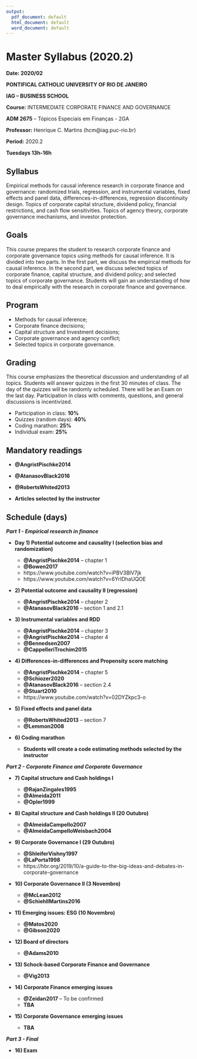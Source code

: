 ```yaml
---
output:
  pdf_document: default
  html_document: default
  word_document: default
---
```


# Master Syllabus (2020.2) 

**Date: 2020/02**



**PONTIFICAL CATHOLIC UNIVERSITY OF RIO DE JANEIRO**

**IAG – BUSINESS SCHOOL**

**Course:** INTERMEDIATE CORPORATE FINANCE AND GOVERNANCE

**ADM 2675** – Tópicos Especiais em Finanças - 2GA

**Professor:**	Henrique C. Martins	(hcm@iag.puc-rio.br)

**Period:** 2020.2

**Tuesdays 13h-16h**


## Syllabus 

Empirical methods for causal inference research in corporate finance and governance: randomized trials, regression, and instrumental variables, fixed effects and panel data, differences-in-differences, regression discontinuity design. Topics of corporate capital structure, dividend policy, financial restrictions, and cash flow sensitivities. Topics of agency theory, corporate governance mechanisms, and investor protection.

## Goals

This course prepares the student to research corporate finance and corporate governance topics using methods for causal inference. It is divided into two parts. In the first part, we discuss the empirical methods for causal inference. In the second part, we discuss selected topics of corporate finance, capital structure, and dividend policy; and selected topics of corporate governance. Students will gain an understanding of how to deal empirically with the research in corporate finance and governance.

## Program

-	Methods for causal inference;
-	Corporate finance decisions;
-	Capital structure and Investment decisions;
-	Corporate governance and agency conflict;
-	Selected topics in corporate governance.


 
## Grading

This course emphasizes the theoretical discussion and understanding of all topics. Students will answer quizzes in the first 30 minutes of class. The day of the quizzes will be randomly scheduled. There will be an Exam on the last day. Participation in class with comments, questions, and general discussions is incentivized.

- Participation in class:	**10%**
- Quizzes (random days):	**40%**
- Coding marathon:	**25%**
- Individual exam:	**25%**



## Mandatory readings 

- **@AngristPischke2014**

-	**@AtanasovBlack2016** 

-	**@RobertsWhited2013**

- **Articles selected by the instructor**


## Schedule (days) 

***Part 1 - Empirical research in finance***

- **Day 1)	Potential outcome and causality I (selection bias and randomization)**

  -	**@AngristPischke2014** – chapter 1
  -	**@Bowen2017** 
  -	https://www.youtube.com/watch?v=iPBV3BlV7jk
  -	https://www.youtube.com/watch?v=6YrIDhaUQOE

- **2)	Potential outcome and causality II (regression)**

  -	**@AngristPischke2014** – chapter 2
  -	**@AtanasovBlack2016** – section 1 and 2.1
  
- **3)	Instrumental variables and RDD**

  -	**@AngristPischke2014** – chapter 3
  - **@AngristPischke2014** – chapter 4
  -	**@Bennedsen2007**
  -	**@CappelleriTrochim2015**
  
- **4)	Differences-in-differences and Propensity score matching**

  - **@AngristPischke2014** – chapter 5
  -	**@Schiozer2020**
  -	**@AtanasovBlack2016** – section 2.4
  -	**@Stuart2010**
  -	https://www.youtube.com/watch?v=02DYZkpc3-o 

- **5)	Fixed effects and panel data**

  -	**@RobertsWhited2013** – section 7
  -	**@Lemmon2008**


- **6)	Coding marathon**

  - **Students will create a code estimating methods selected by the instructor**


***Part 2 - Corporate Finance and Corporate Governance***

- **7)	Capital structure and Cash holdings I**

  -	**@RajanZingales1995**
  - **@Almeida2011**
  -	**@Opler1999**


- **8)	Capital structure and Cash holdings II (20 Outubro)**

  -	**@AlmeidaCampello2007**
  -	**@AlmeidaCampelloWeisbach2004**

- **9)	Corporate Governance I (29 Outubro) **

  -	**@ShleiferVishny1997**
  -	**@LaPorta1998**
  -	https://hbr.org/2019/10/a-guide-to-the-big-ideas-and-debates-in-corporate-governance

- **10)	Corporate Governance II  (3 Novembro)**

  -	**@McLean2012**
  -	**@SchiehllMartins2016**

- **11)	Emerging issues: ESG (10 Novembro)**

  -	**@Matos2020**
  -	**@Gibson2020**

- **12)	Board of directors**

  -	**@Adams2010**

- **13)	Schock-based Corporate Finance and Governance**

  -	**@Vig2013**

- **14)	Corporate Finance emerging issues**

  -	**@Zeidan2017** – To be confirmed
  -	**TBA**

- **15)	Corporate Governance emerging issues**
  -	**TBA**

***Part 3 - Final***

- **16)	Exam**

